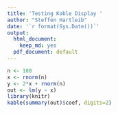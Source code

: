 ```yaml
---
title: 'Testing Kable Display '
author: "Steffen Hartleib"
date: '`r format(Sys.Date())`'
output:
  html_document:
    keep_md: yes
  pdf_document: default
---
```




```r
n <- 100
x <- rnorm(n)
y <- 2*x + rnorm(n)
out <- lm(y ~ x)
library(knitr)
kable(summary(out)$coef, digits=2)
```
